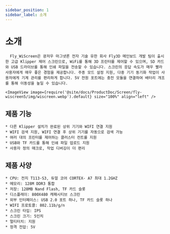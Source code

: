 ```yaml
---
sidebar_position: 1
sidebar_label: 소개
---
```




# 소개

      Fly_WiScreen은 광저우 마그넷론 전자 기술 유한 회사 Fly3D 메인보드 개발 팀이 출시한 고급 Klipper 제어 스크린으로, WiFi를 통해 3D 프린터를 제어할 수 있으며, SD 카드와 USB 드라이브를 통해 인쇄 파일을 전송할 수 있습니다. 스크린의 응답 속도가 매우 빨라 사용자에게 매우 좋은 경험을 제공합니다. 주종 모드 설정 지원, 다중 기기 동기화 작업이 사용자에게 기계 관리를 편리하게 합니다. 5V 전원 포트에는 충전 모듈을 연결하여 배터리 개조를 통해 이동성을 높일 수 있습니다.
        
    <ImageView image={require('@site/docs/ProductDoc/Screen/fly-wiscreen5/img/wiscreen.webp').default} size="100%" align="left" />

## 제품 기능

    * 다른 Klipper 설치가 완료된 상위 기기와 WIFI 연결 지원
    * WIFI 검색 지원, WIFI 연결 후 상위 기기를 자동으로 검색 가능
    * 여러 대의 프린터를 제어하는 클러스터 컨트롤 지원
    * USB와 TF 카드를 통해 인쇄 파일 업로드 지원
    * 사용자 정의 매크로, 작업 디버깅이 더 편리

## 제품 사양

    * CPU: 전지 T113-S3, 듀얼 코어 CORTEX- A7 최대 1.2GHZ
    * 메모리: 128M DDR3 통합
    * 저장: 128MB Nand Flash, TF 카드 슬롯
    * 디스플레이: 800X480 캐패시티브 스크린
    * 외부 인터페이스: USB 2.0 포트 하나, TF 카드 슬롯 하나
    * WIFI 프로토콜: 802.11b/g/n
    * 스크린 타입: IPS
    * 스크린 크기: 5인치
    * 멀티터치: 지원
    * 정격 전압: 5V